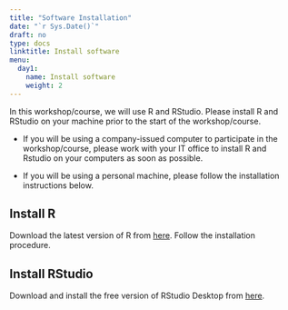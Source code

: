 ```yaml
---
title: "Software Installation"
date: "`r Sys.Date()`"
draft: no
type: docs
linktitle: Install software
menu:
  day1:
    name: Install software
    weight: 2
---
```


In this workshop/course, we will use R and RStudio. Please install R and RStudio on your machine prior to the start of the workshop/course.

- If you will be using a company-issued computer to participate in the workshop/course, please work with your IT office to install R and Rstudio on your computers as soon as possible. 

- If you will be using a personal machine, please follow the installation instructions below.

## Install R

Download the latest version of R from [here](https://mirror.csclub.uwaterloo.ca/CRAN/). Follow the installation procedure.

## Install RStudio

Download and install the free version of RStudio Desktop from [here](https://rstudio.com/products/rstudio/download/#download).
